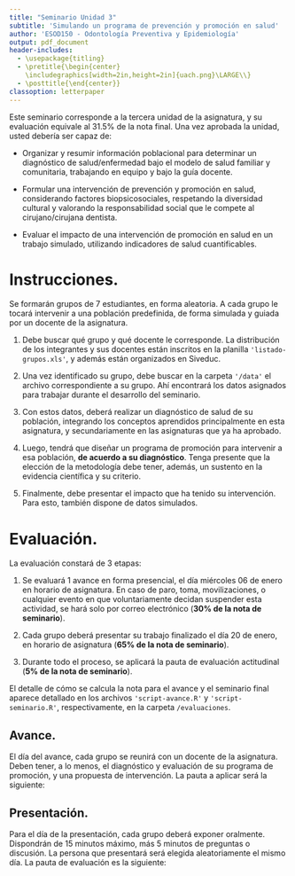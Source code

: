 ```yaml
---
title: "Seminario Unidad 3" 
subtitle: 'Simulando un programa de prevención y promoción en salud'
author: 'ESOD150 - Odontología Preventiva y Epidemiología'
output: pdf_document
header-includes:
  - \usepackage{titling}
  - \pretitle{\begin{center}
    \includegraphics[width=2in,height=2in]{uach.png}\LARGE\\}
  - \posttitle{\end{center}}
classoption: letterpaper
---
```

Este seminario corresponde a la tercera unidad de la asignatura, y su evaluación equivale al 31.5% de la nota final. Una vez aprobada la unidad, usted debería ser capaz de:

* Organizar y resumir información poblacional para determinar un diagnóstico de salud/enfermedad bajo el modelo de salud familiar y comunitaria, trabajando en equipo y bajo la guía docente.

* Formular una intervención de prevención y promoción en salud, considerando factores biopsicosociales, respetando la diversidad cultural y valorando la responsabilidad social que le compete al cirujano/cirujana dentista.

* Evaluar el impacto de una intervención de promoción en salud en un trabajo simulado, utilizando indicadores de salud cuantificables.


# Instrucciones.

Se formarán grupos de 7 estudiantes, en forma aleatoria. A cada grupo le tocará intervenir a una población predefinida, de forma simulada y guiada por un docente de la asignatura.

1. Debe buscar qué grupo y qué docente le corresponde. La distribución de los integrantes y sus docentes están inscritos en la planilla `'listado-grupos.xls'`, y además están organizados en Siveduc.

2. Una vez identificado su grupo, debe buscar en la carpeta `'/data'` el archivo correspondiente a su grupo. Ahí encontrará los datos asignados para trabajar durante el desarrollo del seminario.

3. Con estos datos, deberá realizar un diagnóstico de salud de su población, integrando los conceptos aprendidos principalmente en esta asignatura, y secundariamente en las asignaturas que ya ha aprobado.

3. Luego, tendrá que diseñar un programa de promoción para intervenir a esa población, **de acuerdo a su diagnóstico**. Tenga presente que la elección de la metodología debe tener, además, un sustento en la evidencia científica y su criterio.

4. Finalmente, debe presentar el impacto que ha tenido su intervención. Para esto, también dispone de datos simulados.

\pagebreak

# Evaluación.

La evaluación constará de 3 etapas:

1. Se evaluará 1 avance en forma presencial, el día miércoles 06 de enero en horario de asignatura. En caso de paro, toma, movilizaciones, o cualquier evento en que voluntariamente decidan suspender esta actividad, se hará solo por correo electrónico (**30% de la nota de seminario**).

2. Cada grupo deberá presentar su trabajo finalizado el día 20 de enero, en horario de asignatura (**65% de la nota de seminario**).

3. Durante todo el proceso, se aplicará la pauta de evaluación actitudinal (**5% de la nota de seminario**).

El detalle de cómo se calcula la nota para el avance y el seminario final aparece detallado en los archivos `'script-avance.R'` y `'script-seminario.R'`, respectivamente, en la carpeta `/evaluaciones`.

## Avance.

El día del avance, cada grupo se reunirá con un docente de la asignatura. Deben tener, a lo menos, el diagnóstico y evaluación de su programa de promoción, y una propuesta de intervención. La pauta a aplicar será la siguiente:

\begin{table}[ht]
\caption{Pauta para evaluar el avance del seminario. Se asignará 3 puntos por cada ítem logrado, 2 puntos por cada ítem parcialmente logrado, y 1 punto por cada ítem no logrado. La suma total del puntaje se transformará a nota (prema 60\%).}
\label{Pauta avance}
\resizebox{\textwidth}{!}{%
\begin{tabular}{|l|c|c|c|}
\hline
\textbf{Ítem} & \textbf{Logrado} & \vtop{\hbox{\strut \textbf{Logrado}}\hbox{\strut \textbf{parcialmente}}} & \textbf{No logrado} \\ \hline
\multicolumn{4}{|l|}{\textbf{Diagnóstico}} \\ \hline
\vtop{\hbox{\strut Presenta tablas y/o gráficos adecuados en cantidad y calidad}\hbox{\strut que resumen la información.}} &  & &  \\ \hline
Identifica un problema de salud en su población. &  &  &  \\ \hline
\multicolumn{4}{|l|}{\textbf{Propuesta de intervención}} \\ \hline
\vtop{\hbox{\strut Propone una intervención basada en el o los problemas de}\hbox{\strut salud que diagnosticó en su población.}} &  &  &  \\ \hline
\vtop{\hbox{\strut Utiliza la mejor evidencia disponible para plantear la metodología}\hbox{\strut de su intervención.}} &  &  &  \\ \hline
\multicolumn{4}{|l|}{\textbf{Evaluación del programa}} \\ \hline
\vtop{\hbox{\strut Compara los indicadores relevantes después de haber}\hbox{\strut realizado la intervención.}} &  &  &  \\ \hline
\end{tabular}
}
\end{table}

\pagebreak

## Presentación.

Para el día de la presentación, cada grupo deberá exponer oralmente. Dispondrán de 15 minutos máximo, más 5 minutos de preguntas o discusión. La persona que presentará será elegida aleatoriamente el mismo día. La pauta de evaluación es la siguiente:

\begin{table}[ht]
\caption{Pauta para evaluar el seminario. Se asignará 3 puntos por cada ítem logrado, 2 puntos por cada ítem parcialmente logrado, y 1 punto por cada ítem no logrado. La suma total del puntaje se transformará a nota (prema 60\%).}
\label{Pauta seminario}
\resizebox{\textwidth}{!}{%
\begin{tabular}{|l|l|l|l|}
\hline
\textbf{Ítem} & \textbf{Logrado} & \vtop{\hbox{\strut \textbf{Logrado}}\hbox{\strut \textbf{parcialmente}}} & \textbf{No logrado} \\ \hline
\multicolumn{4}{|l|}{\textbf{Diagnóstico general}} \\ \hline
\vtop{\hbox{\strut Utiliza índices e indicadores de salud adecuados para}\hbox{\strut describir de manera correcta a su población.}} & \multicolumn{1}{c|}{} & \multicolumn{1}{c|}{} & \multicolumn{1}{c|}{} \\ \hline
\vtop{\hbox{\strut Presenta tablas y/o gráficos adecuados en cantidad y calidad}\hbox{\strut que resumen la   información.}} &  &  &  \\ \hline
Identifica   un problema de salud en su población. &  &  &  \\ \hline
\multicolumn{4}{|l|}{\textbf{Diagnóstico odontológico}} \\ \hline
\vtop{\hbox{\strut Utiliza   índices e indicadores de salud adecuados para}\hbox{\strut describir de manera correcta a su población.}} &  &  &  \\ \hline
\vtop{\hbox{\strut Enuncia un objetivo desde el educando y en relación con}\hbox{\strut el grupo objetivo.}} &  &  &  \\ \hline
\multicolumn{4}{|l|}{\textbf{Metodología}} \\ \hline
\vtop{\hbox{\strut Describe claramente lo que se   realizó (es replicable).}\hbox{\strut Detalla cuántas sesiones realizó, y qué realizó en cada una.}} &  & &  \\ \hline
Está justificada y dirigida al diagnóstico. &  &  &  \\ \hline
\multicolumn{4}{|l|}{\textbf{Recursos Humanos}} \\ \hline
\vtop{\hbox{\strut Explica quién o quiénes fueron los que realizaron}\hbox{\strut y participaron en las intervenciones.}} &  &  &  \\ \hline
\multicolumn{4}{|l|}{\textbf{Recursos Financieros}} \\ \hline
\vtop{\hbox{\strut Explica y   detalla la gestión realizada para el financiamiento}\hbox{\strut del programa, montos (simulados), institución que financió, etc.}} &  & &  \\ \hline
\multicolumn{4}{|l|}{\textbf{Evaluación del programa}} \\ \hline
\vtop{\hbox{\strut Expresa de forma cuantitativa el cambio entre el antes}\hbox{\strut y el después de la intervención.}} &  &  &  \\ \hline
Está dirigida a los objetivos planteados. &  &  &  \\ \hline
\vtop{\hbox{\strut Realiza una conclusión en relación   con la efectividad}\hbox{\strut de su intervención.}} &  &  &  \\ \hline
\multicolumn{4}{|l|}{\textbf{Presentación}} \\ \hline
Se ajusta al tiempo (15 minutos). &  &  &  \\ \hline
Responde las preguntas de los   docentes y/o compañeras/os. &  &  &  \\ \hline
\end{tabular}
}
\end{table}


